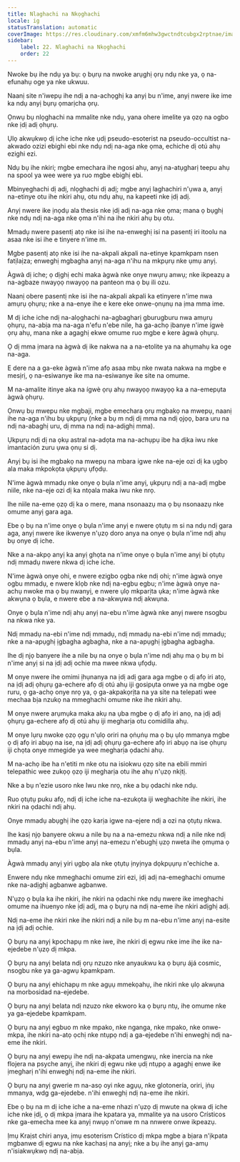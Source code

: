 ```yaml
---
title: Nlaghachi na Nkọghachi
locale: ig
statusTranslation: automatic
coverImage: https://res.cloudinary.com/xmfm6mhw3gwctndtcubgx2rptnae/image/upload/v1741354419/small_cover_la_gran_rebelion_28716e29d2.webp
sidebar:
    label: 22. Nlaghachi na Nkọghachi
    order: 22
---
```

Nwoke bụ ihe ndụ ya bụ: ọ bụrụ na nwoke arụghị ọrụ ndụ nke ya, ọ na-efunahụ oge ya nke ukwuu.

Naanị site n'iwepụ ihe ndị a na-achọghị ka anyị bu n'ime, anyị nwere ike ime ka ndụ anyị bụrụ ọmarịcha ọrụ.

Ọnwụ bụ nlọghachi na mmalite nke ndụ, yana ohere imelite ya ọzọ na ogbo nke ịdị adị ọhụrụ.

Ụlọ akwụkwọ dị iche iche nke ụdị pseudo-esoterist na pseudo-occultist na-akwado ozizi ebighi ebi nke ndụ ndị na-aga nke ọma, echiche dị otú ahụ ezighi ezi.

Ndụ bụ ihe nkiri; mgbe emechara ihe ngosi ahụ, anyị na-atụgharị teepu ahụ na spool ya wee were ya ruo mgbe ebighị ebi.

Mbinyeghachi dị adị, nlọghachi dị adị; mgbe anyị laghachiri n'ụwa a, anyị na-etinye otu ihe nkiri ahụ, otu ndụ ahụ, na kapeeti nke ịdị adị.

Anyị nwere ike ịnọdụ ala thesis nke ịdị adị na-aga nke ọma; mana ọ bụghị nke ndụ ndị na-aga nke ọma n'ihi na ihe nkiri ahụ bụ otu.

Mmadụ nwere pasentị atọ nke isi ihe na-enweghị isi na pasentị iri itoolu na asaa nke isi ihe e tinyere n'ime m.

Mgbe pasentị atọ nke isi ihe na-akpali akpali na-etinye kpamkpam nsen fatịlaịza; enweghị mgbagha anyị na-aga n'ihu na mkpụrụ nke ụmụ anyị.

Àgwà dị iche; ọ dịghị echi maka àgwà nke onye nwụrụ anwụ; nke ikpeazụ a na-agbaze nwayọọ nwayọọ na panteon ma ọ bụ ili ozu.

Naanị obere pasentị nke isi ihe na-akpali akpali ka etinyere n'ime nwa amụrụ ọhụrụ; nke a na-enye ihe e kere eke onwe-ọnụnụ na ịma mma ime.

M dị iche iche ndị na-alọghachi na-agbagharị gburugburu nwa amụrụ ọhụrụ, na-abịa ma na-aga n'efu n'ebe nile, ha ga-achọ ịbanye n'ime ígwè ọrụ ahụ, mana nke a agaghị ekwe omume ruo mgbe e kere àgwà ọhụrụ.

Ọ dị mma ịmara na àgwà dị ike nakwa na a na-etolite ya na ahụmahụ ka oge na-aga.

E dere na a ga-eke àgwà n'ime afọ asaa mbụ nke nwata nakwa na mgbe e mesịrị, ọ na-esiwanye ike ma na-esiwanye ike site na omume.

M na-amalite itinye aka na ígwè ọrụ ahụ nwayọọ nwayọọ ka a na-emepụta àgwà ọhụrụ.

Ọnwụ bụ mwepu nke mgbaji, mgbe emechara ọrụ mgbakọ na mwepụ, naanị ihe na-aga n'ihu bụ ụkpụrụ (nke a bụ m ndị dị mma na ndị ọjọọ, bara uru na ndị na-abaghị uru, dị mma na ndị na-adịghị mma).

Ụkpụrụ ndị dị na ọkụ astral na-adọta ma na-achụpụ ibe ha dịka iwu nke imantación zuru ụwa ọnụ si dị.

Anyị bụ isi ihe mgbakọ na mwepụ na mbara igwe nke na-eje ozi dị ka ụgbọ ala maka mkpokọta ụkpụrụ ụfọdụ.

N'ime àgwà mmadụ nke onye ọ bụla n'ime anyị, ụkpụrụ ndị a na-adị mgbe niile, nke na-eje ozi dị ka ntọala maka iwu nke nrọ.

Ihe niile na-eme ọzọ dị ka o mere, mana nsonaazụ ma ọ bụ nsonaazụ nke omume anyị gara aga.

Ebe ọ bụ na n'ime onye ọ bụla n'ime anyị e nwere ọtụtụ m si na ndụ ndị gara aga, anyị nwere ike ikwenye n'ụzọ doro anya na onye ọ bụla n'ime ndị ahụ bụ onye dị iche.

Nke a na-akpọ anyị ka anyị ghọta na n'ime onye ọ bụla n'ime anyị bi ọtụtụ ndị mmadụ nwere nkwa dị iche iche.

N'ime àgwà onye ohi, e nwere ezigbo ọgba nke ndị ohi; n'ime àgwà onye ogbu mmadụ, e nwere klọb nke ndị na-egbu egbu; n'ime àgwà onye na-achụ nwoke ma ọ bụ nwanyị, e nwere ụlọ mkparịta ụka; n'ime àgwà nke akwụna ọ bụla, e nwere ebe a na-akwụwa ndị akwụna.

Onye ọ bụla n'ime ndị ahụ anyị na-ebu n'ime àgwà nke anyị nwere nsogbu na nkwa nke ya.

Ndị mmadụ na-ebi n'ime ndị mmadụ, ndị mmadụ na-ebi n'ime ndị mmadụ; nke a na-apụghị ịgbagha agbagha, nke a na-apụghị ịgbagha agbagha.

Ihe dị njọ banyere ihe a nile bụ na onye ọ bụla n'ime ndị ahụ ma ọ bụ m bi n'ime anyị si na ịdị adị ochie ma nwee nkwa ụfọdụ.

M onye nwere ihe omimi ịhụnanya na ịdị adị gara aga mgbe ọ dị afọ iri atọ, na ịdị adị ọhụrụ ga-echere afọ dị otú ahụ iji gosipụta onwe ya na mgbe oge ruru, ọ ga-achọ onye nrọ ya, ọ ga-akpakọrịta na ya site na telepati wee mechaa bịa nzukọ na mmeghachi omume nke ihe nkiri ahụ.

M onye nwere arụmụka maka akụ na ụba mgbe ọ dị afọ iri anọ, na ịdị adị ọhụrụ ga-echere afọ dị otú ahụ iji megharịa otu comidilla ahụ.

M onye lụrụ nwoke ọzọ ọgụ n'ụlọ oriri na ọṅụṅụ ma ọ bụ ụlọ mmanya mgbe ọ dị afọ iri abụọ na ise, na ịdị adị ọhụrụ ga-echere afọ iri abụọ na ise ọhụrụ iji chọta onye mmegide ya wee megharịa ọdachi ahụ.

M na-achọ ibe ha n'etiti m nke otu na isiokwu ọzọ site na ebili mmiri telepathic wee zukọọ ọzọ iji megharịa otu ihe ahụ n'ụzọ nkịtị.

Nke a bụ n'ezie usoro nke Iwu nke nrọ, nke a bụ ọdachi nke ndụ.

Ruo ọtụtụ puku afọ, ndị dị iche iche na-ezukọta iji weghachite ihe nkiri, ihe nkiri na ọdachi ndị ahụ.

Onye mmadụ abụghị ihe ọzọ karịa igwe na-ejere ndị a ozi na ọtụtụ nkwa.

Ihe kasị njọ banyere okwu a nile bụ na a na-emezu nkwa ndị a nile nke ndị mmadụ anyị na-ebu n'ime anyị na-emezu n'ebughị ụzọ nweta ihe ọmụma ọ bụla.

Àgwà mmadụ anyị yiri ụgbọ ala nke ọtụtụ ịnyịnya dọkpụụrụ n'echiche a.

Enwere ndụ nke mmeghachi omume ziri ezi, ịdị adị na-emeghachi omume nke na-adịghị agbanwe agbanwe.

N'ụzọ ọ bụla ka ihe nkiri, ihe nkiri na ọdachi nke ndụ nwere ike imeghachi omume na ihuenyo nke ịdị adị, ma ọ bụrụ na ndị na-eme ihe nkiri adịghị adị.

Ndị na-eme ihe nkiri nke ihe nkiri ndị a nile bụ m na-ebu n'ime anyị na-esite na ịdị adị ochie.

Ọ bụrụ na anyị kpochapụ m nke iwe, ihe nkiri dị egwu nke ime ihe ike na-ejedebe n'ụzọ dị mkpa.

Ọ bụrụ na anyị belata ndị ọrụ nzuzo nke anyaukwu ka ọ bụrụ ájá cosmic, nsogbu nke ya ga-agwụ kpamkpam.

Ọ bụrụ na anyị ehichapụ m nke agụụ mmekọahụ, ihe nkiri nke ụlọ akwụna na morbosidad na-ejedebe.

Ọ bụrụ na anyị belata ndị nzuzo nke ekworo ka ọ bụrụ ntụ, ihe omume nke ya ga-ejedebe kpamkpam.

Ọ bụrụ na anyị egbuo m nke mpako, nke nganga, nke mpako, nke onwe-mkpa, ihe nkiri na-atọ ọchị nke ntụpọ ndị a ga-ejedebe n'ihi enweghị ndị na-eme ihe nkiri.

Ọ bụrụ na anyị ewepụ ihe ndị na-akpata umengwụ, nke inercia na nke flojera na psyche anyị, ihe nkiri dị egwu nke ụdị ntụpọ a agaghị enwe ike ịmegharị n'ihi enweghị ndị na-eme ihe nkiri.

Ọ bụrụ na anyị gwerie m na-asọ oyi nke agụụ, nke glotonería, oriri, ịṅụ mmanya, wdg ga-ejedebe. n'ihi enweghị ndị na-eme ihe nkiri.

Ebe ọ bụ na m dị iche iche a na-eme nhazi n'ụzọ dị mwute na ọkwa dị iche iche nke ịdị, ọ dị mkpa ịmara ihe kpatara ya, mmalite ya na usoro Crísticos nke ga-emecha mee ka anyị nwụọ n'onwe m na nnwere onwe ikpeazụ.

Ịmụ Kraịst chiri anya, ịmụ esoterism Crístico dị mkpa mgbe a bịara n'ịkpata mgbanwe dị egwu na nke kachasị na anyị; nke a bụ ihe anyị ga-amụ n'isiakwụkwọ ndị na-abịa.

